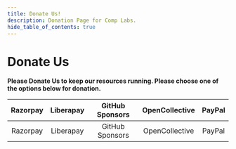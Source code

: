 ```yaml
---
title: Donate Us!
description: Donation Page for Comp Labs.
hide_table_of_contents: true
---
```



# Donate Us

**Please Donate Us to keep our resources running. Please choose one of the options below for donation.**

|                                                        Razorpay                                                       	|                                                         Liberapay                                                        	|                                                              GitHub Sponsors                                                             	|                                                            OpenCollective                                                           	|                                                        PayPal                                                       	|
|:---------------------------------------------------------------------------------------------------------------------:	|:------------------------------------------------------------------------------------------------------------------------:	|:----------------------------------------------------------------------------------------------------------------------------------------:	|:-----------------------------------------------------------------------------------------------------------------------------------:	|:-------------------------------------------------------------------------------------------------------------------:	|
| <Link   className="button button--primary"   to="https://rzp.io/l/CLDonations"><Translate>Razorpay</Translate></Link> 	| <Link className="button   button--primary"   to="https://liberapay.com/complabs"><Translate>Liberapay</Translate></Link> 	| <Link className="button button--primary"   to="https://github.com/sponsors/RudraSen2/"><Translate>GitHub   Sponsors</Translate></Link> 	| <Link className="button   button--primary"   to="https://opencollective.com/comp-labs"><Translate>OpenCollective</Translate></Link> 	| <Link className="button   button--primary"   to="https://paypal.me/complabs28"><Translate>PayPal</Translate></Link> 	|